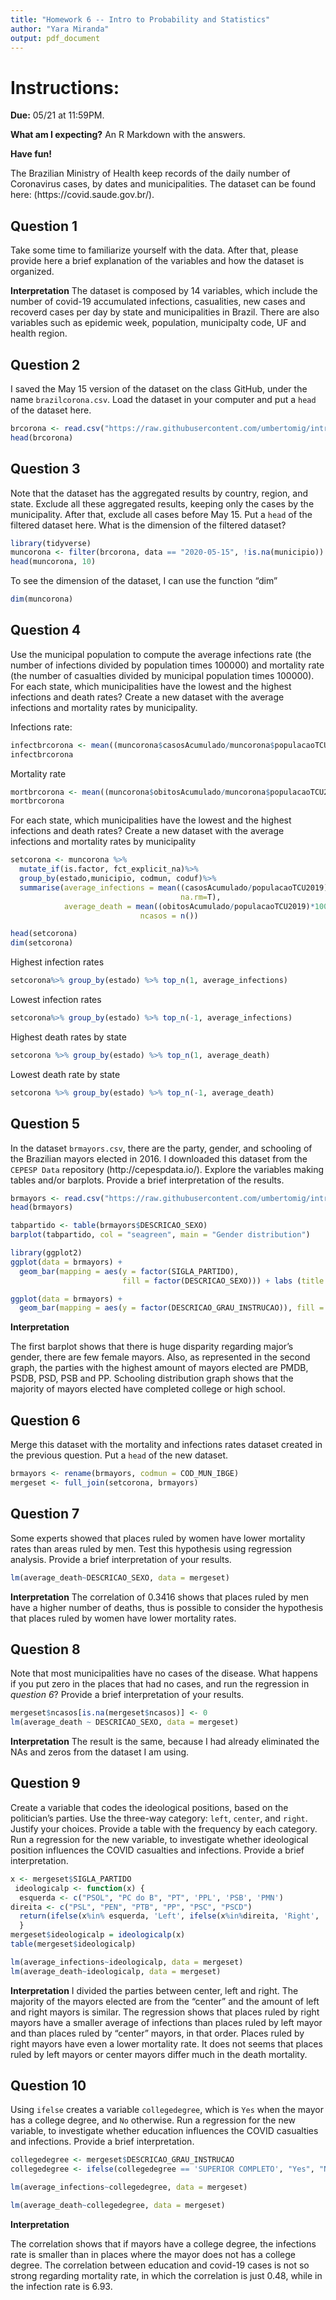 ```yaml
---
title: "Homework 6 -- Intro to Probability and Statistics"
author: "Yara Miranda"
output: pdf_document
---
```


# Instructions:

**Due:** 05/21 at 11:59PM.

**What am I expecting?** An R Markdown with the answers.

**Have fun!**

The Brazilian Ministry of Health keep records of the daily number of Coronavirus cases, by dates and municipalities. The dataset can be found here: (https://covid.saude.gov.br/). 

## Question 1

Take some time to familiarize yourself with the data. After that, please provide here a brief explanation of the variables and how the dataset is organized.

**Interpretation**
The dataset is composed by 14 variables, which include  the number of covid-19 accumulated infections, casualities, new cases and recoverd cases per day by state and municipalities in Brazil. There are also variables such as epidemic week, population, municipalty code, UF and health region. 

## Question 2

I saved the May 15 version of the dataset on the class GitHub, under the name `brazilcorona.csv`. Load the dataset in your computer and put a `head` of the dataset here.

```r
brcorona <- read.csv("https://raw.githubusercontent.com/umbertomig/intro-prob-stat-FGV/master/datasets/brazilcorona.csv")
head(brcorona)
```

## Question 3

Note that the dataset has the aggregated results by country, region, and state. Exclude all these aggregated results, keeping only the cases by the municipality. After that, exclude all cases before May 15. Put a `head` of the filtered dataset here. What is the dimension of the filtered dataset?

```r
library(tidyverse)
muncorona <- filter(brcorona, data == "2020-05-15", !is.na(municipio))
head(muncorona, 10)
```

To see the dimension of the dataset, I can use the function "dim"
```r
dim(muncorona)
```

## Question 4

Use the municipal population to compute the average infections rate (the number of infections divided by population times 100000) and mortality rate (the number of casualties divided by municipal population times 100000). For each state, which municipalities have the lowest and the highest infections and death rates? Create a new dataset with the average infections and mortality rates by municipality.

Infections rate: 
```r
infectbrcorona <- mean((muncorona$casosAcumulado/muncorona$populacaoTCU2019)*100000, na.rm = TRUE)
infectbrcorona
```

Mortality rate
```r
mortbrcorona <- mean((muncorona$obitosAcumulado/muncorona$populacaoTCU2019)*100000, na.rm = TRUE)
mortbrcorona
```

For each state, which municipalities have the lowest and the highest infections and death rates? Create a new dataset with the average infections and mortality rates by municipality

```r
setcorona <- muncorona %>% 
  mutate_if(is.factor, fct_explicit_na)%>%
  group_by(estado,municipio, codmun, coduf)%>%
  summarise(average_infections = mean((casosAcumulado/populacaoTCU2019)*100000,
                                      na.rm=T),
            average_death = mean((obitosAcumulado/populacaoTCU2019)*100000, na.rm=T),
                             ncasos = n()) 

head(setcorona)
dim(setcorona)
```

Highest infection rates 
```r
setcorona%>% group_by(estado) %>% top_n(1, average_infections)
```

Lowest infection rates
```r
setcorona%>% group_by(estado) %>% top_n(-1, average_infections)
```

Highest death rates by state 
```r
setcorona %>% group_by(estado) %>% top_n(1, average_death)
```

Lowest death rate by state
```r
setcorona %>% group_by(estado) %>% top_n(-1, average_death)
```


## Question 5

In the dataset `brmayors.csv`, there are the party, gender, and schooling of the Brazilian mayors elected in 2016. I downloaded this dataset from the `CEPESP Data` repository (http://cepespdata.io/). Explore the variables making tables and/or barplots. Provide a brief interpretation of the results.

```r
brmayors <- read.csv("https://raw.githubusercontent.com/umbertomig/intro-prob-stat-FGV/master/datasets/brmayors.csv")
head(brmayors)
```

```r
tabpartido <- table(brmayors$DESCRICAO_SEXO)
barplot(tabpartido, col = "seagreen", main = "Gender distribution")
```

```r
library(ggplot2)
ggplot(data = brmayors) +
  geom_bar(mapping = aes(y = factor(SIGLA_PARTIDO), 
                         fill = factor(DESCRICAO_SEXO))) + labs (title = "Party and gender distribution", y = "Party name")
```

```r
ggplot(data = brmayors) +
  geom_bar(mapping = aes(y = factor(DESCRICAO_GRAU_INSTRUCAO)), fill = "red") + labs (title = "Schooling distribution",y= "schooling level", x = "number of mayors")
```

**Interpretation**

The first barplot shows that there is huge disparity regarding major's gender, there are few female mayors. Also, as represented in the second graph, the parties with the highest amount of mayors elected are PMDB, PSDB, PSD, PSB and PP. Schooling distribution graph shows that the majority of mayors elected have completed college or high school. 


## Question 6

Merge this dataset with the mortality and infections rates dataset created in the previous question. Put a `head` of the new dataset.

```r
brmayors <- rename(brmayors, codmun = COD_MUN_IBGE)
mergeset <- full_join(setcorona, brmayors)
```

## Question 7

Some experts showed that places ruled by women have lower mortality rates than areas ruled by men. Test this hypothesis using regression analysis. Provide a brief interpretation of your results.

```r
lm(average_death~DESCRICAO_SEXO, data = mergeset)
```

**Interpretation**
The correlation of 0.3416 shows that places ruled by men have a higher number of deaths, thus is possible to consider the hypothesis that places ruled by women have lower mortality rates.



## Question 8

Note that most municipalities have no cases of the disease. What happens if you put zero in the places that had no cases, and run the regression in *question 6*? Provide a brief interpretation of your results.

```r
mergeset$ncasos[is.na(mergeset$ncasos)] <- 0
lm(average_death ~ DESCRICAO_SEXO, data = mergeset)
```

**Interpretation**
The result is the same, because I had already eliminated the NAs and zeros from the dataset I am using.

## Question 9

Create a variable that codes the ideological positions, based on the politician's parties. Use the three-way category: `left`, `center`, and `right`. Justify your choices. Provide a table with the frequency by each category. Run a regression for the new variable, to investigate whether ideological position influences the COVID casualties and infections. Provide a brief interpretation.

```r
x <- mergeset$SIGLA_PARTIDO
 ideologicalp <- function(x) {
  esquerda <- c("PSOL", "PC do B", "PT", 'PPL', 'PSB', 'PMN')
direita <- c("PSL", "PEN", "PTB", "PP", "PSC", "PSCD")
  return(ifelse(x%in% esquerda, 'Left', ifelse(x%in%direita, 'Right', 'Center')))
  }
mergeset$ideologicalp = ideologicalp(x)
table(mergeset$ideologicalp)

lm(average_infections~ideologicalp, data = mergeset)
lm(average_death~ideologicalp, data = mergeset)
```

**Interpretation**
I divided the parties between center, left and right. The majority of the mayors elected are from the "center" and the amount of left and right mayors is similar. The regression shows that places ruled by right mayors have a smaller average of infections than places ruled by left mayor and than places ruled by "center" mayors, in that order. Places ruled by right mayors have even a lower mortality rate. It does not seems that places ruled by left mayors or center mayors differ much in the death mortality.



## Question 10

Using `ifelse` creates a variable `collegedegree`, which is `Yes` when the mayor has a college degree, and `No` otherwise. Run a regression for the new variable, to investigate whether education influences the COVID casualties and infections. Provide a brief interpretation.

```r
collegedegree <- mergeset$DESCRICAO_GRAU_INSTRUCAO
collegedegree <- ifelse(collegedegree == 'SUPERIOR COMPLETO', "Yes", "No")

lm(average_infections~collegedegree, data = mergeset)

lm(average_death~collegedegree, data = mergeset)
```

**Interpretation**

The correlation shows that if mayors have a college degree, the infections rate is smaller than in places where the mayor does not has a college degree. The correlation between education and covid-19 cases is not so strong regarding mortality rate, in which the correlation is just 0.48, while in the infection rate is 6.93. 
